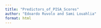 ```yaml
---
title: "Predictors_of_PISA_Scores"
author: "Edoardo Ruvolo and Sami Louahlia"
format: html
---
```


